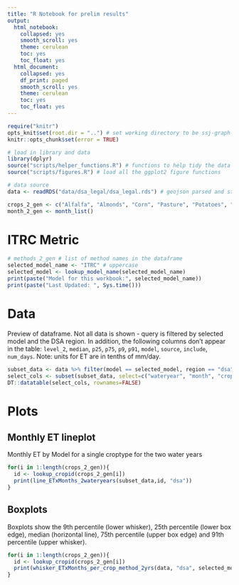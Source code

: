 ---
title: "R Notebook for prelim results"
output:
  html_notebook:
    collapsed: yes
    smooth_scroll: yes
    theme: cerulean
    toc: yes
    toc_float: yes
  html_document:
    collapsed: yes
    df_print: paged
    smooth_scroll: yes
    theme: cerulean
    toc: yes
    toc_float: yes
---

```{r "setup", include=FALSE}
require("knitr")
opts_knit$set(root.dir = "..") # set working directory to be ssj-graph-r directory
knitr::opts_chunk$set(error = TRUE)
```



```{r source, echo=FALSE, include=FALSE}
# load in library and data
library(dplyr)
source("scripts/helper_functions.R") # functions to help tidy the data
source("scripts/figures.R") # load all the ggplot2 figure functions

# data source 
data <- readRDS("data/dsa_legal/dsa_legal.rds") # geojson parsed and stored as a rds object (json2df.R)

crops_2_gen <- c("Alfalfa", "Almonds", "Corn", "Pasture", "Potatoes", "Rice", "Tomatoes", "Vineyards")
month_2_gen <- month_list()

```

# ITRC Metric
```{r, echo=FALSE}
# methods_2_gen # list of method names in the dataframe
selected_model_name <- "ITRC" # uppercase
selected_model <- lookup_model_name(selected_model_name)
print(paste("Model for this workbook:", selected_model_name))
print(paste("Last Updated: ", Sys.time()))
```

# Data

Preview of dataframe. Not all data is shown - query is filtered by selected model and the DSA region. In addition, the following columns don't appear in the table: `level_2`, `median`, `p25`, `p75`, `p9`, `p91`, `model`, `source`, `include`, `num_days`. Note: units for ET are in tenths of mm/day.
```{r head, echo=FALSE}
subset_data <- data %>% filter(model == selected_model, region == "dsa")
select_cols <- subset(subset_data, select=c("wateryear", "month", "cropname", "count", "mean", "crop_acft"))
DT::datatable(select_cols, rownames=FALSE)

```

# Plots

## Monthly ET lineplot

Monthly ET by Model for a single croptype for the two water years
```{r plot_line_15, fig.width=7, fig.height=4, echo=FALSE}
for(i in 1:length(crops_2_gen)){
  id <- lookup_cropid(crops_2_gen[i])
  print(line_ETxMonths_2wateryears(subset_data,id, "dsa"))
}

```


## Boxplots
Boxplots show the 9th percentile (lower whisker), 25th percentile (lower box edge), median (horizontal line), 75th percentile (upper box edge) and 91th percentile (upper whisker). 

```{r plot_box_15, fig.width=7, fig.height=4, echo=FALSE}

for(i in 1:length(crops_2_gen)){
  id <- lookup_cropid(crops_2_gen[i])
  print(whisker_ETxMonths_per_crop_method_2yrs(data, "dsa", selected_model_name, id))
}

```


